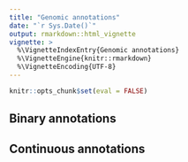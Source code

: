```yaml
---
title: "Genomic annotations"
date: "`r Sys.Date()`"
output: rmarkdown::html_vignette
vignette: >
  %\VignetteIndexEntry{Genomic annotations}
  %\VignetteEngine{knitr::rmarkdown}
  %\VignetteEncoding{UTF-8}
---
```


```r
knitr::opts_chunk$set(eval = FALSE)
```

## Binary annotations





## Continuous annotations

